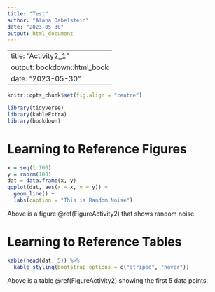 ```yaml
---
title: "Test"
author: "Alana Dabelstein"
date: "2023-05-30"
output: html_document
---
```

---
title: "Activity2_1"
output: bookdown::html_book
date: "2023-05-30"
---

```r
knitr::opts_chunk$set(fig.align = "centre")
```

```r
library(tidyverse)
library(kableExtra)
library(bookdown)
```

# Learning to Reference Figures

```r
x = seq(1:100) 
y = rnorm(100) 
dat = data.frame(x, y) 
ggplot(dat, aes(x = x, y = y)) + 
  geom_line() + 
  labs(caption = "This is Random Noise")
```

Above is a figure \@ref(FigureActivity2) that shows random noise. 

# Learning to Reference Tables 

```r
kable(head(dat, 5)) %>%
  kable_styling(bootstrap_options = c("striped", "hover"))
```

Above is a table \@ref(FigureActivity2) showing the first 5 data points. 

